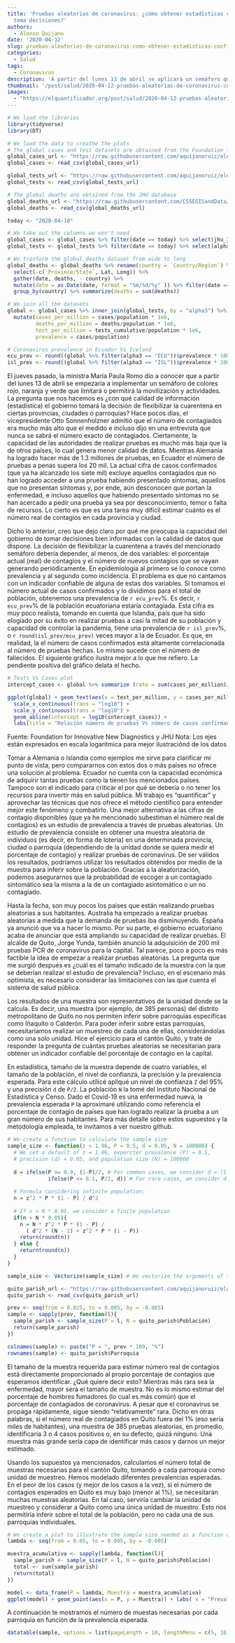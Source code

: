 ```yaml
---
title: 'Pruebas aleatorias de coronavirus: ¿cómo obtener estadísticas confiables para   la
  toma decisiones?'
authors:
  - Alonso Quijano
date: '2020-04-12'
slug: pruebas-aleatorias-de-coronavirus-como-obtener-estadisticas-confiables-para-la-toma-decisiones
categories:
  - Salud
tags:
  - Coronavirus
description: 'A partir del lunes 13 de abril se aplicará un semáforo que categorizará a las provincias de acuerdo al grado de contagio y de acuerdo a esto flexibilizar la cuarentena. Nos preguntamos, ¿con qué calidad de datos dispone el gobierno para tomar decisiones bien informadas? En este artículo discutimos el uso de pruebas aleatorias, un método que permite estimar el número real de contagios por provincia, cantón o parroquia.'
thumbnail: '/post/salud/2020-04-12-pruebas-aleatorias-de-coronavirus-como-obtener-estadisticas-confiables-para-la-toma-decisiones.jpeg'
images: 
  - "https://elquantificador.org/post/salud/2020-04-12-pruebas-aleatorias-de-coronavirus-como-obtener-estadisticas-confiables-para-la-toma-decisiones.jpeg"
---
```


```r
# We load the libraries
library(tidyverse)
library(DT)

# We load the data to creathe the plots
# The global cases and test datasets are obtained from the Foundation for Innovative New Diagnostics (https://finddx.shinyapps.io/FIND_Cov_19_Tracker/)
global_cases_url <- "https://raw.githubusercontent.com/aquijanoruiz/elquantificador_posts/master/salud/2020-04-12-pruebas-aleatorias-de-coronavirus-como-obtener-estadisticas-confiables-para-la-toma-decisiones.Rmd/COVID19_GLOBAL_CASES.csv"
global_cases <- read_csv(global_cases_url)

global_tests_url <- "https://raw.githubusercontent.com/aquijanoruiz/elquantificador_posts/master/salud/2020-04-12-pruebas-aleatorias-de-coronavirus-como-obtener-estadisticas-confiables-para-la-toma-decisiones.Rmd/COVID19_GLOBAL_TESTS.csv"
global_tests <- read_csv(global_tests_url)

# The global deaths are obtained from the JHU database
global_deaths_url <- "https://raw.githubusercontent.com/CSSEGISandData/COVID-19/master/csse_covid_19_data/csse_covid_19_time_series/time_series_covid19_deaths_global.csv"
global_deaths <- read_csv(global_deaths_url)

today <- "2020-04-10"

# We take out the columns we won't need
global_cases <- global_cases %>% filter(date == today) %>% select(jhu_ID.x, alpha3, date, cases, population) %>% rename(country = jhu_ID.x)
global_tests <- global_tests %>% filter(date == today) %>% select(alpha3, tests_cumulative) 

# We tranform the global_deaths dataset from wide to long
global_deaths <- global_deaths %>% rename(country = `Country/Region`) %>% 
  select(-c(`Province/State`, Lat, Long)) %>%
  gather(date, deaths, - country) %>% 
  mutate(date = as.Date(date, format = "%m/%d/%y" )) %>% filter(date == today) %>% select(-date) %>%
  group_by(country) %>% summarize(deaths = sum(deaths))

# We join all the datasets
global <- global_cases %>% inner_join(global_tests, by = "alpha3") %>% left_join(global_deaths, by = "country") %>%
  mutate(cases_per_million = cases/population * 1e6,
         deaths_per_million = deaths/population * 1e6,
         test_per_million = tests_cumulative/population * 1e6,
         prevalence = cases/population)

# Coronavirus prevalence in Ecuador Vs Iceland
ecu_prev <- round((global %>% filter(alpha3 == "ECU"))$prevalence * 100,2)
isl_prev <- round((global %>% filter(alpha3 == "ISL"))$prevalence * 100, 1)
```

El jueves pasado, la ministra María Paula Romo dio a conocer que a partir del lunes 13 de abril se empezaría a implementar un semáforo de colores rojo, naranja y verde que limitará o permitirá la movilización y actividades. La pregunta que nos hacemos es ¿con qué calidad de información (estadística) el gobierno tomará la decisión de flexibilizar la cuarentena en ciertas provincias, ciudades o parroquias? Hace pocos días, el vicepresidente Otto Sonnenholzner admitió que el número de contagiados era mucho más alto que el medido e incluso dijo en una entrevista que nunca se sabrá el número exacto de contagiados. Ciertamente, la capacidad de las autoridades de realizar pruebas es mucho más baja que la de otros países, lo cual genera menor calidad de datos. Mientras Alemania ha logrado hacer más de 1.3 millones de pruebas, en Ecuador el número de pruebas a penas supera los 20 mil. La actual cifra de casos confirmados (que ya ha alcanzado los siete mil) excluye aquellos contagiados que no han logrado acceder a una prueba habiendo presentado síntomas, aquellos que no presentan síntomas y, por ende, aún desconocen que portan la enfermedad, e incluso aquellos que habiendo presentado síntomas no se han acercado a pedir una prueba ya sea por desconocimiento, temor o falta de recursos. Lo cierto es que es una tarea muy difícil estimar cuánto es el número real de contagios en cada provincia y ciudad.

Dicho lo anterior, creo que dejo claro por qué me preocupa la capacidad del gobierno de tomar decisiones bien informadas con la calidad de datos que dispone. La decisión de flexibilizar la cuarentena a través del mencionado semáforo debería depender, al menos, de dos variables: el porcentaje actual (real) de contagios y el número de nuevos contagios que se vayan generando periódicamente. En epidemiología al primero se lo conoce como prevalencia y al segundo como incidencia. El problema es que no cantamos con un indicador confiable de alguna de estas dos variables. Si tomamos el número actual de casos confirmados y lo dividimos para el total de población, obtenemos una prevalencia de `r ecu_prev`%. Es decir, `r ecu_prev`% de la población ecuatoriana estaría contagiada. Esta cifra es muy poco realista, tomando en cuenta que Islandia, país que ha sido elogiado por su éxito en realizar pruebas a casi la mitad de su población y capacidad de controlar la pandemia, tiene una prevalencia de `r isl_prev`%, o `r round(isl_prev/ecu_prev)` veces mayor a la de Ecuador. Es que, en realidad, la el número de casos confirmados está altamente correlacionada al número de pruebas hechas. Lo mismo sucede con el número de fallecidos. El siguiente gráfico ilustra mejor a lo que me refiero. La pendiente positiva del gráfico delata el hecho.

```r
# Tests Vs Cases plot
intercept_cases <- global %>% summarize (rate = sum(cases_per_million)/sum(test_per_million)) %>% pull(.)

ggplot(global) + geom_text(aes(x = test_per_million, y = cases_per_million, label = alpha3), size = 3) +
  scale_x_continuous(trans = "log10") +
  scale_y_continuous(trans = "log10") +
  geom_abline(intercept = log10(intercept_cases)) +
  labs(title = "Relación número de pruebas Vs número de casos confirmados",x = "Casos por cada millón", y = "Pruebas por cada millón")
```

Fuente: Foundation for Innovative New Diagnostics y JHU
Nota: Los ejes están expresados en escala logarítmica para mejor ilustraciónd de los datos

Tomar a Alemania o Islandia como ejemplos me sirve para clarificar mi punto de vista, pero compararnos con estos dos o más países no ofrece una solución al problema. Ecuador no cuenta con la capacidad económica de adquirir tantas pruebas como la tienen los mencionados países. Tampoco son el indicado para criticar el por qué se debería o no tener los recursos para invertir más en salud pública. Mi trabajo es “quantificar” y aprovechar las técnicas que nos ofrece el método científico para entender mejor este fenómeno y combatirlo. Una mejor alternativa a las cifras de contagio disponibles (que ya he mencionado subestiman el número real de contagios) es un estudio de prevalencia a través de pruebas aleatorias. Un estudio de prevalencia consiste en obtener una muestra aleatoria de individuos (es decir, en forma de lotería) en una determinada provincia, ciudad o parroquia (dependiendo de la unidad donde se quiera medir el porcentaje de contagio) y realizar pruebas de coronavirus. De ser válidos los resultados, podríamos utilizar los resultados obtenidos por medio de la muestra para inferir sobre la población. Gracias a la aleatorización, podemos asegurarnos que la probabilidad de escoger a un contagiado sintomático sea la misma a la de un contagiado asintomático o un no contagiado.

Hasta la fecha, son muy pocos los países que están realizando pruebas aleatorias a sus habitantes. Australia ha empezado a realizar pruebas aleatorias a medida que la demanda de pruebas iba disminuyendo. España ya anunció que va a hacer lo mismo. Por su parte, el gobierno ecuatoriano acaba de anunciar que está ampliando su capacidad de realizar pruebas. El alcalde de Quito, Jorge Yunda, también anunció la adquisición de 200 mil pruebas PCR de coronavirus para la capital. Tal parece, poco a poco es más factible la idea de empezar a realizar pruebas aleatorias. La pregunta que me surgió después es ¿cuál es el tamaño indicado de la muestra con la que se deberían realizar el estudio de prevalencia? Incluso, en el escenario más optimista, es necesario considerar las limitaciones con las que cuenta el sistema de salud pública.

Los resultados de una muestra son representativos de la unidad donde se la calcula. Es decir, una muestra (por ejemplo, de 385 personas) del distrito metropolitano de Quito no nos permiten inferir sobre parroquias específicas como Iñaquito o Calderón. Para poder inferir sobre estas parroquias, necesitaríamos realizar un muestreo de cada una de ellas, considerándolas como una solo unidad. Hice el ejercicio para el cantón Quito, y traté de responder la pregunta de cuántas pruebas aleatorias se necesitarían para obtener un indicador confiable del porcentaje de contagio en la capital.

En estadística, tamaño de la muestra depende de cuatro variables, el tamaño de la población, el nivel de confianza, la precisión y la prevalencia esperada. Para este cálculo utilicé apliqué un nivel de confianza `Z` del 95% y una precisión `d` de `P/2`. La población `N` la tomé del Instituto Nacional de Estadística y Censo. Dado el Covid-19 es una enfermedad nueva, la prevalencia esperada `P` la aproximaré utilizando como referencia el porcentaje de contagio de países que han logrado realizar la prueba a un gran número de sus habitantes. Para más detalle sobre estos supuestos y la metodología empleada, te invitamos a ver nuestro github.

```r
# We create a function to calculate the sample size
sample_size <- function(z = 1.96, P = 0.5, d = 0.05, N = 100000) {
  # We set a default of z = 1.96, expercter prevalence (P) = 0.5, 
  # precision (d) = 0.05, and population size (N) = 100000
  
  d = ifelse(P >= 0.9, (1-P)/2, # For common cases, we consider d = (1 -p)/2
             ifelse(P <= 0.1, P/2, d)) # For rare cases, we consider d = p/2
  
  # Formula considering infinite population:
  n = z^2 * P * (1 - P) / d^2
 
  # If n > N * 0.05, we consider a finite population
  if(n > N * 0.05){
    n = N * z^2 * P * (1 - P) / 
      ( d^2 * (N - 1) + z^2 * P * (1 - P))
    return(round(n))
  } else {
    return(round(n))
  }
}

sample_size <- Vectorize(sample_size) # We vectorize the arguments of the function

quito_parish_url <- "https://raw.githubusercontent.com/aquijanoruiz/elquantificador_posts/master/salud/2020-04-12-pruebas-aleatorias-de-coronavirus-como-obtener-estadisticas-confiables-para-la-toma-decisiones.Rmd/QUITO_POPULATION.csv"
quito_parish <- read_csv(quito_parish_url)

prev <- seq(from = 0.025, to = 0.005, by = -0.005)
sample <- sapply(prev, function(l){
  sample_parish <- sample_size(P = l, N = quito_parish$Población)
  return(sample_parish)
})

colnames(sample) <- paste("P = ", prev * 100, "%")
rownames(sample) <- quito_parish$Parroquia
```

El tamaño de la muestra requerida para estimar número real de contagios está directamente proporcionado al propio porcentaje de contagios que esperamos identificar. ¿Qué quiere decir esto? Mientras más rara sea la enfermedad, mayor será el tamaño de muestra. No es lo mismo estimar del porcentaje de hombres fumadores (lo cual es más común) que el porcentaje de contagiados de coronavirus. A pesar que el coronavirus se propaga rápidamente, sigue siendo "relativamente" rara. Dicho en otras palabras, si el número real de contagiados en Quito fuera del 1% (eso sería miles de habitantes), una muestra de 385 pruebas aleatorias, en promedio, identificaría 3 o 4 casos positivos o, en su defecto, quizá ninguno. Una muestra más grande sería capa de identificar más casos y darnos un mejor estimado. 

Usando los supuestos ya mencionados, calculamos el número total de muestras necesarias para el cantón Quito, tomando a cada parroquia como unidad de muestreo. Hemos modelado diferentes prevalencias esperadas. En el peor de los casos (y mejor de los casos a la vez), si el número de contagios esperados en Quito es muy bajo (menor al 1%), se necesitarán muchas muestras aleatorias. En tal caso, serviría cambiar la unidad de muestreo y considerar a Quito como una única unidad de muestro. Esto nos permitiría inferir sobre el total de la población, pero no cada una de sus parroquias individuales.

```r
# We create a plot to illustrate the sample size needed as a function of the expected prevalence
lambda <- seq(from = 0.05, to = 0.005, by = -0.005)

muestra_acumulativa <- sapply(lambda, function(l){
  sample_parish <- sample_size(P = l, N = quito_parish$Población)
  total <- sum(sample_parish)
  return(total)
})

model <- data_frame(P = lambda, Muestra = muestra_acumulativa)
ggplot(model) + geom_point(aes(x = P, y = Muestra)) + labs( x = "Prevalencia esperada", title = "Tamaño de la muestra en función de la prevalenica esperada")
```

A continuación te mostramos el número de muestas necesarias por cada parroquia en función de la prevalencia esperada.

```r
datatable(sample, options = list(pageLength = 10, lengthMenu = c(5, 10, 15, 20)))
```